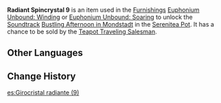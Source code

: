 {{Item Infobox
|id           = 141009
|image        = Item Radiant Spincrystal.png
|type         = Adventure Items
|group        = Radiant Spincrystals
|rarity       = 4
|invCategory  = Precious Items
|description  = This wondrous crystal contains a certain rhythm, like something beautiful woven from delicate silk. These items can be found throughout the mainland or from merchants who collect curios. The tune held within this crystal can be revivified in your [[Serenitea Pot]] using either "[[Euphonium Unbound: Winding]]" or "[[Euphonium Unbound: Soaring]]." The tune contained within this [[Radiant Spincrystal]] is "[[Bustling Afternoon in Mondstadt]]."
|source1      = [[Chubby]]
|track        = Bustling Afternoon in Mondstadt
}}
'''Radiant Spincrystal 9''' is an item used in the [[Furnishings]] [[Euphonium Unbound: Winding]] or [[Euphonium Unbound: Soaring]] to unlock the [[Soundtrack]] [[Bustling Afternoon in Mondstadt]] in the [[Serenitea Pot]]. It has a chance to be sold by the [[Teapot Traveling Salesman]].

==Other Languages==
{{Other Languages
|default_hidden = 1
|en      = Radiant Spincrystal 9
|zhs     = 旋曜玉帛・其九
|zhs_rm  = Xuán Yào Yùbó - Qí Jiǔ
|zht     = 旋曜玉帛・其九
|zht_rm  = Xuán Yào Yùbó - Qí Jiǔ
|ja      = 旋曜玉帛・9
|ja_rm   = Sen'you Gyokuhaku - Kyuu{{Assumed}}
|ko      = 빛나는 결정・9
|ko_rm   = Bitnaneun Gyeoljeong 9
|es      = Girocristal radiante (9)
|fr      = Gyrocristal radiant 9
|ru      = Лучистый кристалл {{tt|9|девять}}
|th      = Radiant Spincrystal 9
|vi      = Ngọc Thạch Âm Vang 9
|de      = Strahlender Drehkristall IX
|id      = Radiant Spincrystal 9
|pt      = Cristal Rodopiante Radiante 9
}}

==Change History==
{{Change History|2.4}}
[[es:Girocristal radiante (9)]]